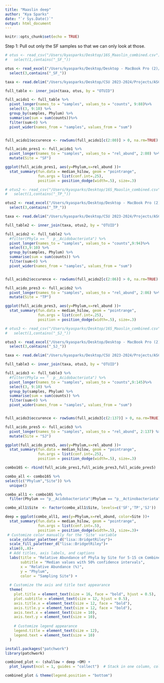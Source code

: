 ```yaml
---
title: "Maaslin deep"
author: "Kya Sparks"
date: "`r Sys.Date()`"
output: html_document
---
```


```r
knitr::opts_chunk$set(echo = TRUE)
```

Step 1: Pull out only the SF samples so that we can only look at those. 

```r
# otus <- read_csv("/Users/kyasparks/Desktop/16S_Maaslin_combined.csv")%>%
#   select(1,contains("_SF_"))

otus <- read_excel("/Users/kyasparks/Desktop/Desktop - MacBook Pro (2)/Kyas_PhD/CSU_2023_2024/Projects/ASCC/ASCC_July2024_USETHIS_ks/16S/16S_Maaslin/ASCC_16S_feature_table_Maaslin_combo.xlsx", sheet = "DEEP")%>%
  select(3,contains("_SF_"))
```

```r
taxa <- read.delim("/Users/kyasparks/Desktop/CSU 2023-2024/Projects/ASCC/ASCC_July2024_USETHIS_ks/16S/16S_taxonomy/filtered/ASCC_16S_taxonomy_forprocessing_copy.txt")

full_table <- inner_join(taxa, otus, by = "OTUID")

full_acido1 <- full_table %>% 
  pivot_longer(names_to = "samples", values_to = "counts", 9:88)%>% 
  select(3, 9:10) %>% 
  group_by(samples, Phylum) %>% 
  summarise(sum = sum(counts))%>% 
  filter(sum>0) %>% 
  pivot_wider(names_from = "samples", values_from = "sum")


full_acido1$occurence <- rowSums(full_acido1[c(2:80)] > 0, na.rm=TRUE)

```

```r
full_acido_pres1 <- full_acido1 %>% 
  pivot_longer(names_to = "samples", values_to = "rel_abund", 2:80) %>% 
  mutate(Site = "SF")
```


```r
ggplot(full_acido_pres1, aes(y=Phylum,x=rel_abund ))+
  stat_summary(fun.data = median_hilow, geom = "pointrange",
               fun.args = list(conf.int=.25),
               position = position_dodge(width=.5), size=.3)
```


```r
# otus2 <- read_csv("/Users/kyasparks/Desktop/16S_Maaslin_combined.csv")%>% 
#   select(1,contains("_TP_"))

otus2 <- read_excel("/Users/kyasparks/Desktop/Desktop - MacBook Pro (2)/Kyas_PhD/CSU_2023_2024/Projects/ASCC/ASCC_July2024_USETHIS_ks/16S/16S_Maaslin/ASCC_16S_feature_table_Maaslin_combo.xlsx", sheet = "DEEP")%>%
  select(3,contains("_TP_"))
```


```r
taxa <- read.delim("/Users/kyasparks/Desktop/CSU 2023-2024/Projects/ASCC/ASCC_July2024_USETHIS_ks/16S/16S_taxonomy/filtered/ASCC_16S_taxonomy_forprocessing_copy.txt")

full_table2 <- inner_join(taxa, otus2, by = "OTUID")

full_acido2 <- full_table2 %>% 
  #filter(Phyla == "  p__Acidobacteriota") %>% 
  pivot_longer(names_to = "samples", values_to = "counts",9:94)%>% 
  select(3,9:10) %>% 
  group_by(samples, Phylum) %>% 
  summarise(sum = sum(counts)) %>% 
  filter(sum>0) %>% 
  pivot_wider(names_from = "samples", values_from = "sum")


full_acido2$occurence <- rowSums(full_acido2[c(2:86)] > 0, na.rm=TRUE)

full_acido_pres3 <- full_acido2 %>% 
  pivot_longer(names_to = "samples", values_to = "rel_abund", 2:86) %>% 
  mutate(Site = "TP")

```


```r
ggplot(full_acido_pres3, aes(y=Phylum,x=rel_abund ))+
  stat_summary(fun.data = median_hilow, geom = "pointrange",
               fun.args = list(conf.int=.25),
               position = position_dodge(width=.5), size=.3)
```

```r
# otus3 <- read_csv("/Users/kyasparks/Desktop/16S_Maaslin_combined.csv")%>% 
#   select(1,contains("_SJ_"))

otus3 <- read_excel("/Users/kyasparks/Desktop/Desktop - MacBook Pro (2)/Kyas_PhD/CSU_2023_2024/Projects/ASCC/ASCC_July2024_USETHIS_ks/16S/16S_Maaslin/ASCC_16S_feature_table_Maaslin_combo.xlsx", sheet = "DEEP")%>%
  select(3,contains("_SJ_"))

```


```r
taxa <- read.delim("/Users/kyasparks/Desktop/CSU 2023-2024/Projects/ASCC/ASCC_July2024_USETHIS_ks/16S/16S_taxonomy/filtered/ASCC_16S_taxonomy_forprocessing_copy.txt")

full_table3 <- inner_join(taxa, otus3, by = "OTUID")

full_acido3 <- full_table3 %>% 
  #filter(Phyla == "  p__Acidobacteriota") %>% 
  pivot_longer(names_to = "samples", values_to = "counts",9:145)%>% 
  select(3, 9:10) %>% 
  group_by(samples, Phylum) %>% 
  summarise(sum = sum(counts)) %>% 
  filter(sum>0) %>% 
  pivot_wider(names_from = "samples", values_from = "sum")


full_acido3$occurence <- rowSums(full_acido3[c(2:137)] > 0, na.rm=TRUE)

full_acido_pres5 <- full_acido3 %>% 
  pivot_longer(names_to = "samples", values_to = "rel_abund", 2:137) %>% 
  mutate(Site = "SJ")

```


```r
ggplot(full_acido_pres5, aes(y=Phylum,x=rel_abund ))+
  stat_summary(fun.data = median_hilow, geom = "pointrange",
               fun.args = list(conf.int=.25),
               position = position_dodge(width=.5), size=.3)
```


```r
combo16S <- rbind(full_acido_pres1,full_acido_pres3,full_acido_pres5)
```


```r
combo_all <- combo16S %>% 
select(c("Phylum","Site")) %>% 
  unique()

combo_all1 <- combo16S %>% 
  filter(Phylum == "p__Acidobacteriota"|Phylum == "p__Actinobacteriota" | Phylum == "p__Bacteroidota" | Phylum == "p__Planctomycetota" | Phylum == "p__Proteobacteria" | Phylum == "p__Verrucomicrobiota"| Phylum =="p__Chloroflexi" | Phylum == "p__Myxococcota")

```


```r
combo_all1$Site  <- factor(combo_all1$Site, levels=c('SF','TP','SJ'))
```


```r
deep = ggplot(combo_all1, aes(y=Phylum,x=rel_abund, color=Site ))+
  stat_summary(fun.data = median_hilow, geom = "pointrange",
               fun.args = list(conf.int=.5),
               position = position_dodge(width=.5), size=.3)+
 # Customize color manually for the 'Site' variable
  scale_colour_paletteer_d("lisa::BridgetRiley")+
  scale_fill_paletteer_d("lisa::BridgetRiley")+
  xlim(0,.8)+
  # Add titles, axis labels, and captions
  labs(title = "Relative Abundance of Phyla by Site for 5-15 cm Combined",
       subtitle = "Median values with 50% confidence intervals",
       x = "Relative Abundance (%)", 
       y = "Phylum",
       color = "Sampling Site") +
  
  # Customize the axis and title text appearance
  theme(
    plot.title = element_text(size = 16, face = "bold", hjust = 0.5),
    plot.subtitle = element_text(size = 12, hjust = 0.5),
    axis.title.x = element_text(size = 12, face = "bold"),
    axis.title.y = element_text(size = 12, face = "bold"),
    axis.text.x = element_text(size = 10),
    axis.text.y = element_text(size = 10),
    
    # Customize legend appearance
    legend.title = element_text(size = 12),
    legend.text = element_text(size = 10)
  )
```


```r
install.packages("patchwork")
library(patchwork)
```

```r
combined_plot <- (shallow + deep +OM) + 
  plot_layout(ncol = 1, guides = "collect")  # Stack in one column, collecting legend

combined_plot & theme(legend.position = "bottom")
```
